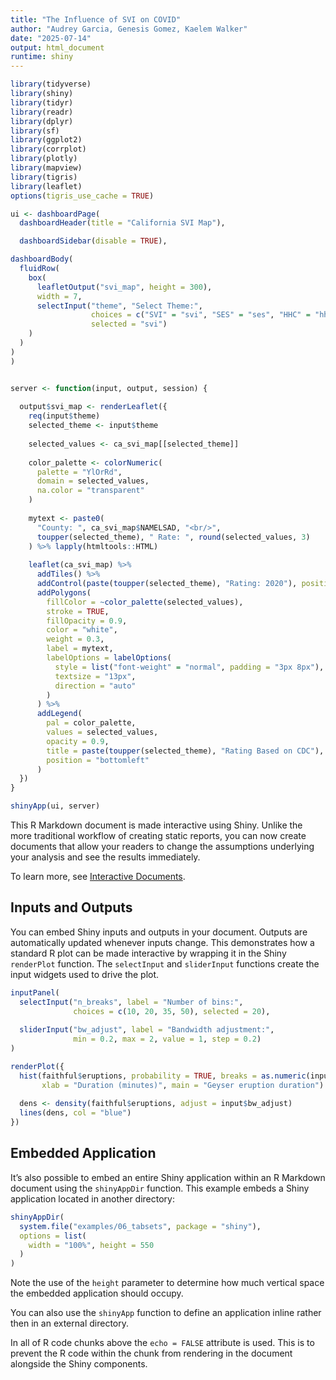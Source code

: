 ---
title: "The Influence of SVI on COVID"
author: "Audrey Garcia, Genesis Gomez, Kaelem Walker"
date: "2025-07-14"
output: html_document
runtime: shiny
---

```{r setup, include=FALSE}
library(tidyverse)
library(shiny)
library(tidyr)
library(readr)
library(dplyr)
library(sf)
library(ggplot2)
library(corrplot)
library(plotly)
library(mapview)
library(tigris)
library(leaflet)
options(tigris_use_cache = TRUE)

ui <- dashboardPage(
  dashboardHeader(title = "California SVI Map"),

  dashboardSidebar(disable = TRUE), 

dashboardBody(
  fluidRow(
    box(
      leafletOutput("svi_map", height = 300),
      width = 7,
      selectInput("theme", "Select Theme:",
                  choices = c("SVI" = "svi", "SES" = "ses", "HHC" = "hhc", "REMS" = "rems", "HTT" = "htt"),
                  selected = "svi")
    )
  )
)
)


server <- function(input, output, session) {
  
  output$svi_map <- renderLeaflet({
    req(input$theme)
    selected_theme <- input$theme
    
    selected_values <- ca_svi_map[[selected_theme]]
    
    color_palette <- colorNumeric(
      palette = "YlOrRd",
      domain = selected_values,
      na.color = "transparent"
    )
    
    mytext <- paste0(
      "County: ", ca_svi_map$NAMELSAD, "<br/>",
      toupper(selected_theme), " Rate: ", round(selected_values, 3)
    ) %>% lapply(htmltools::HTML)
    
    leaflet(ca_svi_map) %>%
      addTiles() %>%
      addControl(paste(toupper(selected_theme), "Rating: 2020"), position = "topleft") %>%
      addPolygons(
        fillColor = ~color_palette(selected_values),
        stroke = TRUE,
        fillOpacity = 0.9,
        color = "white",
        weight = 0.3,
        label = mytext,
        labelOptions = labelOptions(
          style = list("font-weight" = "normal", padding = "3px 8px"),
          textsize = "13px",
          direction = "auto"
        )
      ) %>%
      addLegend(
        pal = color_palette,
        values = selected_values,
        opacity = 0.9,
        title = paste(toupper(selected_theme), "Rating Based on CDC"),
        position = "bottomleft"
      )
  })
}

shinyApp(ui, server)
```

This R Markdown document is made interactive using Shiny. Unlike the more traditional workflow of creating static reports, you can now create documents that allow your readers to change the assumptions underlying your analysis and see the results immediately. 

To learn more, see [Interactive Documents](http://rmarkdown.rstudio.com/authoring_shiny.html).

## Inputs and Outputs

You can embed Shiny inputs and outputs in your document. Outputs are automatically updated whenever inputs change.  This demonstrates how a standard R plot can be made interactive by wrapping it in the Shiny `renderPlot` function. The `selectInput` and `sliderInput` functions create the input widgets used to drive the plot.

```{r eruptions, echo=FALSE}
inputPanel(
  selectInput("n_breaks", label = "Number of bins:",
              choices = c(10, 20, 35, 50), selected = 20),
  
  sliderInput("bw_adjust", label = "Bandwidth adjustment:",
              min = 0.2, max = 2, value = 1, step = 0.2)
)

renderPlot({
  hist(faithful$eruptions, probability = TRUE, breaks = as.numeric(input$n_breaks),
       xlab = "Duration (minutes)", main = "Geyser eruption duration")
  
  dens <- density(faithful$eruptions, adjust = input$bw_adjust)
  lines(dens, col = "blue")
})
```

## Embedded Application

It's also possible to embed an entire Shiny application within an R Markdown document using the `shinyAppDir` function. This example embeds a Shiny application located in another directory:

```{r tabsets, echo=FALSE}
shinyAppDir(
  system.file("examples/06_tabsets", package = "shiny"),
  options = list(
    width = "100%", height = 550
  )
)
```

Note the use of the `height` parameter to determine how much vertical space the embedded application should occupy.

You can also use the `shinyApp` function to define an application inline rather then in an external directory.

In all of R code chunks above the `echo = FALSE` attribute is used. This is to prevent the R code within the chunk from rendering in the document alongside the Shiny components.



